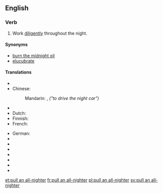 ==English==

===Verb===
{{en-verb|inf=[[pull]] [[an]] [[all-nighter]]|pulls an all-nighter|pulling an all-nighter|pulled an all-nighter}}

# {{idiomatic|informal}} Work [[diligently]] throughout the night.

====Synonyms====
* [[burn the midnight oil]]
* [[elucubrate]]

====Translations====
{{trans-top|work throughout the night}}
* {{trreq|ar}}
* Chinese:
*: Mandarin: {{t-|cmn|開夜車|sc=Hani}}, {{t-|cmn|开夜车|tr=kāi yèchē|sc=Hani}} ''("to drive the night car")''
* {{trreq|cs}}
* Dutch: {{t-|nl|'t nachtje doordoen|m}}
* Finnish: {{t-|fi|valvoa yötä myöten}}
* French: {{t-|fr|passer une nuit blanche à travailler}}
{{trans-mid}}
* German: {{qualifier|literally "to work on a night shift"}} {{t-|de|eine Nachtschicht einlegen}}
* {{trreq|hu}}
* {{trreq|it}}
* {{trreq|ja}}
* {{trreq|pt}}
* {{trreq|ru}}
* {{trreq|es}}
* {{trreq|sv}}
{{trans-bottom}}

[[et:pull an all-nighter]]
[[fr:pull an all-nighter]]
[[pl:pull an all-nighter]]
[[sv:pull an all-nighter]]